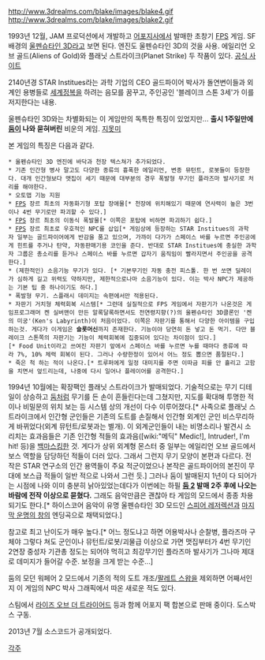 http://www.3drealms.com/blake/images/blake4.gif http://www.3drealms.com/blake/images/blake2.gif 

1993년 12월, JAM 프로덕션에서 개발하고 [[어포지]]사에서 발매한 초창기 [[FPS]] 게임. SF 배경의 [[울펜슈타인 3D]]라고 보면 된다. 엔진도 울펜슈타인 3D의 것을 사용. 에일리언 오브 골드(Aliens of Gold)와 플래닛 스트라이크(Planet Strike) 두 작품이 있다. [http://www.3drealms.com/blake/index.html 공식 사이트]

2140년경 STAR Institues라는 과학 기업의 CEO 골드파이어 박사가 돌연변이들과 외계인 용병들로 [[세계정복]]을 하려는 음모를 꿈꾸고, 주인공인 '블레이크 스톤 3세'가 이를 저지한다는 내용.

울펜슈타인 3D와는 차별화되는 이 게임만의 독특한 특징이 있었지만... '''출시 1주일만에 [[둠]]이 나와 묻혀버린''' 비운의 게임. [[지못미]]

본 게임의 특징은 다음과 같다.
 * 울펜슈타인 3D 엔진에 바닥과 천장 텍스쳐가 추가되었다.
 * 기존 인간형 병사 말고도 다양한 종류의 흉폭한 에일리언, 변종 뮤턴트, 로봇들이 등장한다. 대개 인간형보다 맷집이 세기 때문에 대부분의 경우 폭발형 무기인 플라즈마 발사기로 처리를 해야한다.
 * 오토맵 기능 지원
 * [[FPS]] 장르 최초의 자동화기형 포탑 장애물[* 천장에 위치해있기 때문에 연사력이 높은 3번이나 4번 무기로만 파괴할 수 있다.]
 * [[FPS]] 장르 최초의 이동식 폭발물[* 이쪽은 포탑에 비하면 파괴하기 쉽다.]
 * [[FPS]] 장르 최초로 우호적인 NPC를 삽입[* 게임상에 등장하는 STAR Institues의 과학자 일부는 골드파이어에게 반감을 품고 있으며, 가까이 다가가 스페이스 바를 누르면 주인공에게 힌트를 주거나 탄약, 자동판매기용 코인을 준다. 반대로 STAR Institues에 충실한 과학자 그룹은 총소리를 듣거나 스페이스 바를 누르면 갑자기 움직임이 빨라지면서 주인공을 공격한다.]
 * (제한적인) 소음기능 무기가 있다. [* 기본무기인 자동 충전 피스톨. 한 번 쏘면 딜레이가 심하게 길고 위력도 약하지만, 제한적으로나마 소음기능이 있다. 이는 박사 NPC가 제공하는 기본 팁 중 하나이기도 하다.]
 * 폭발형 무기. 스플래시 데미지는 속편에서만 적용된다.
 * 자판기 거치형 체력회복 시스템[* 그런데 실질적으로 FPS 게임에서 자판기가 나온것은 게임프로그래머 켄 실버맨이 만든 알록달록하면서도 전연령지향(?)의 울펜슈타인 3D클론인 '켄의 미궁'(Ken's Labyrinth)이 처음이었다. 이쪽은 자판기를 통해서 다양한 아이템을 구입하는것. 게다가 이게임은 '''슬롯머신'''까지 존재한다. 기능이야 당연히 돈 넣고 돈 먹기. 다만 블레이크 스톤쪽의 자판기는 기능이 체력회복에 집중되어 있다는 차이점이 있다.][* Food Unit이라고 쓰여진 자판기 앞에서 스페이스 바를 누르면 누를 때마다 종류에 따라 7%, 10% 체력 회복이 된다. 그러나 수량한정이 있어서 어느 정도 뽑으면 품절된다.]
 * 죽은 척 하는 적이 나온다.[* 트루퍼에게 일정 대미지를 주면 이따금 피를 안 흘리고 고함을 치면서 엎드리는데, 나중에 다시 일어나 플레이어를 공격한다.]

1994년 10월에는 확장팩인 플래닛 스트라이크가 발매되었다. 기술적으로는 무기 디테일이 상승하고 [[둠]]처럼 무기를 든 손이 흔들린다는데 그쳤지만, 지도를 확대해 투명한 적이나 비밀문의 위치 보는 등 시스템 상의 개선이 다수 이루어졌다.[* 사족으로 플래닛 스트라이크에서 인간형 군인들은 기존의 도트를 손질해서 인간형 외계인 군인 비스무리하게 바뀌었다(외계 뮤턴트/로봇과는 별개). 이 외계군인들이 내는 비명소리나 발견시 소리치는 효과음들은 기존 인간형 적들의 효과음([wiki:"메딕" Medic!], Intruder!, I'm hit! 등)을 [[백마스킹]]한 것. 게다가 상위 외계형 몬스터 중 일부는 에일리언 오브 골드에서 보스 역할을 담당하던 적들이 더러 있다. 그래서 그런지 무기 모양이 본편과 다르다. 전작은 STAR 연구소의 인간 용역들이 주요 적군이었으나 본작은 골드파이어의 본진이 무대에 보스급 적들이 일반 적으로 나와서 그런 듯.] 그러나 둠이 발매된지 1년이 다 되어가는 시점에 나와 이미 충분히 낡아있었는데다가 이번에는 하필 '''[[둠 2]] 발매 2주 후에 나오는 바람에 전작 이상으로 묻혔다.''' 그래도 음악만큼은 괜찮아 타 게임의 모드에서 종종 차용되기도 한다.[* 하이스코어 음악이 유명 울펜슈타인 3D 모드인 [[스피어 레저렉션]]과 [[마지막 운명의 창]]의 엔딩곡으로 채택되었다.]

참고로 최고 난이도가 매우 높다.[* 어느 정도냐고 하면 어용박사나 순찰병, 플라즈마 구체야 그렇다 쳐도 군인이나 뮤턴트/로봇/괴물급 이상으로 가면 맷집부터가 4번 무기인 2연장 중성자 기관총 정도는 되어야 먹히고 최강무기인 플라즈마 발사기가 그나마 제대로 데미지가 들어갈 수준. 보정을 크게 받는 수준...]

둠의 모던 워페어 2 모드에서 기존의 적의 도트 개조/[[팔레트 스왑]]을 제외하면 어째서인지 이 게임의 NPC 박사 그래픽에서 따온 새로운 적도 있다.

스팀에서 [[라이즈 오브 더 트라이어드]] 등과 함께 어포지 팩 합본으로 판매 중이다. 도스박스 구동. 

2013년 7월 소스코드가 공개되었다.

[[각주]]

